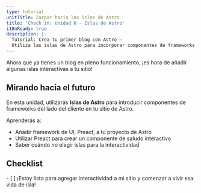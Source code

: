 ```yaml
---
type: tutorial
unitTitle: Zarpar hacia las islas de Astro
title: 'Check in: Unidad 6 - Islas de Astro'
i18nReady: true
description: |-
  Tutorial: Crea tu primer blog con Astro —
  Utiliza las islas de Astro para incorporar componentes de frameworks del lado del cliente en tu sitio de Astro.
---
```



Ahora que ya tienes un blog en pleno funcionamiento, ¡es hora de añadir algunas islas interactivas a tu sitio!

## Mirando hacia el futuro

En esta unidad, utilizarás **Islas de Astro** para introducir componentes de frameworks del lado del cliente en tu sitio de Astro. 

Aprenderás a:
- Añadir framework de UI, Preact, a tu proyecto de Astro
- Utilizar Preact para crear un componente de saludo interactivo
- Saber cuándo _no_ elegir islas para la interactividad


<Box icon="check-list">

## Checklist

<Checklist key="interactivity">
- [ ] ¡Estoy listo para agregar interactividad a mi sitio y comenzar a vivir esa vida de isla!
</Checklist>
</Box>